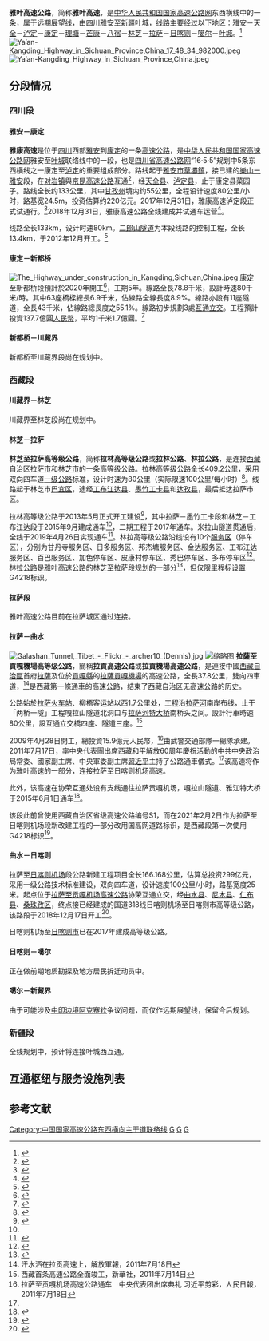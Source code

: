 {{中国高速公路信息框
| 编号 = G4218
| 名称 = 雅安－叶城高速公路
| 路線簡稱 = 雅叶
| 最近通車日期 = 2018年12月31日 
| 起點 = [[四川省|四川省]][[雅安市|雅安市]]
| 終點 = [[新疆维吾尔自治区|新疆]][[叶城县|叶城县]]
}}
'''雅叶高速公路'''，简称'''雅叶高速'''，是[[中华人民共和国国家高速公路网|中华人民共和国国家高速公路网]]东西横线中的一条，属于远期展望线，由[[四川省|四川]][[雅安市|雅安]]至[[新疆维吾尔自治区|新疆]][[叶城县|叶城]]，线路主要经过以下地区：[[雅安市|雅安]]－[[天全县|天全]]－[[泸定县|泸定]]－[[康定市|康定]]－[[理塘|理塘]]－[[芒康|芒康]]－[[八宿|八宿]]－[[林芝|林芝]]－[[拉萨市|拉萨]]－[[日喀则市|日喀则]]－[[噶尔县|噶尔]]－[[叶城县|叶城]]。<ref>{{Cite web|title=国家发布今后17年公路规划 新疆境内将新增9条国道5条高速|url=http://news.dichan.sina.com.cn/2013/07/23/804732.html|date=2013年7月23日|publisher=新浪网|archiveurl=https://web.archive.org/web/20200314114840/http://news.dichan.sina.com.cn/2013/07/23/804732.html|archivedate=2020年3月14日|dead-url=no}}</ref>
[[File:Ya’an-Kangding_Highway_in_Sichuan_Province,China_17_48_34_982000.jpeg|thumb]]
[[File:Ya’an-Kangding_Highway_in_Sichuan_Province,China.jpeg|thumb]]
== 分段情况 ==
=== 四川段 ===
==== 雅安－康定 ====
'''雅康高速'''是位于[[四川省|四川]]西部[[雅安市|雅安]]到[[康定市|康定]]的一条[[高速公路|高速公路]]，是[[中华人民共和国国家高速公路网|中华人民共和国国家高速公路网]]雅安至[[叶城县|叶城]]联络线中的一段，也是[[四川高速公路|四川省高速公路网]]“16·5·5”规划中5条东西横线之一康定至[[泸定县|泸定]]的重要组成部分。路线起于[[雅安市|雅安市]][[草坝镇_(雅安市)|草壩鎮]]，接已建的{{China Expwy Name|G93}}[[乐山市|樂山]]ー[[雅安市|雅安]]段，在[[对岩镇|对岩镇]]與[[京昆高速公路|京昆高速公路]]互通<ref>{{Cite web|title=四川藏区首条高速来了！成都2.5小时到泸定 雅康高速雅安至泸定段31日试通车运行|url=https://sichuan.scol.com.cn/ggxw/201712/56053613.html|accessdate=2018-10-03|date=2017-12-28|publisher=四川在線|archiveurl=https://web.archive.org/web/20200314114846/https://sichuan.scol.com.cn/ggxw/201712/56053613.html|archivedate=2020-03-14|dead-url=no}}</ref>，经[[天全县|天全县]]、[[泸定县|泸定县]]，止于康定县菜园子。路线全长约133公里，其中[[甘孜藏族自治州|甘孜州]]境内约55公里，全程设计速度80公里/小时，路基宽24.5m，投资估算约220亿元。2017年12月31日，雅康高速泸定段正式试通行。<ref>{{Cite web|title=雅康高速泸定段试通车 目前仅允许蓝牌照和小型新能源车通行|url=http://sc.sina.com.cn/news/m/2018-01-01/detail-ifyqcwaq6495688.shtml|accessdate=2018-06-09|date=2018-01-01|publisher=成都商报|archiveurl=https://web.archive.org/web/20180101021659/http://sc.sina.com.cn/news/m/2018-01-01/detail-ifyqcwaq6495688.shtml|archivedate=2018-01-01|dead-url=no}}</ref>2018年12月31日，雅康高速公路全线建成并试通车运营<ref>{{Cite web|title=川藏“新干线”雅康高速公路全线建成并试通车|url=http://www.xinhuanet.com/fortune/2018-12/31/c_1123931063.htm|access-date=2019-02-10|archiveurl=https://web.archive.org/web/20190104173307/http://www.xinhuanet.com/fortune/2018-12/31/c_1123931063.htm|archivedate=2019-01-04|dead-url=no}}</ref>。

线路全长133km，设计时速80km。[[二郎山隧道_(雅康高速)|二郎山隧道]]为本段线路的控制工程，全长13.4km，于2012年12月开工。<ref>{{Cite web|title=雅康高速 总投资235.9亿元 2017年建成|url=http://news.beiww.com/2013/0916/article_126843.html|date=2013年9月16日|publisher=北纬网|archiveurl=https://web.archive.org/web/20180612143652/http://news.beiww.com/2013/0916/article_126843.html|archivedate=2018年6月12日|dead-url=yes}}</ref>

==== 康定－新都桥 ====
{{SC Future infrastructure}}
[[File:The_Highway_under_construction_in_Kangding,Sichuan,China.jpeg|thumb]]
康定至新都桥段預計於2020年開工<ref>{{Cite web|title=康定到新都桥要修高速了 力争明年动工|url=http://city.newssc.org/system/20190920/002760969.htm|accessdate=2020-02-21|work=city.newssc.org|archiveurl=https://web.archive.org/web/20200221055259/http://city.newssc.org/system/20190920/002760969.htm|archivedate=2020-02-21|dead-url=no}}</ref>，工期5年。線路全長78.8千米，設計時速80千米/時。其中63座橋樑總長6.9千米，佔線路全線長度8.9%。線路亦設有11座隧道，全長43千米，佔線路總長度之55.1%。線路初步規劃3處[[交流道|互通立交]]。工程預計投資137.7億圓[[人民币|人民幣]]，平均1千米1.7億圓。<ref>{{Cite web|title=康定至新都桥高速正式招标 今年底可能开工_天府要闻|url=https://sichuan.scol.com.cn/dwzw/201807/56375013.html|accessdate=2018-10-18|work=sichuan.scol.com.cn|publisher=四川在线|archiveurl=https://web.archive.org/web/20200314114912/https://sichuan.scol.com.cn/dwzw/201807/56375013.html|archivedate=2020-03-14|dead-url=no}}</ref>
==== 新都桥－川藏界 ====
新都桥至川藏界段尚在规划中。

=== 西藏段 ===
==== 川藏界－林芝 ====
川藏界至林芝段尚在规划中。

==== 林芝－拉萨 ====
{{main|林拉公路}}
'''林芝至拉萨高等级公路'''，简称'''拉林高等级公路'''或'''拉林公路'''、'''林拉公路'''，是连接[[西藏自治区|西藏自治区]][[拉萨市|拉萨市]]和[[林芝市|林芝市]]的一条高等级公路。拉林高等级公路全长409.2公里，采用双向四车道[[一级公路|一级公路]]标准，设计时速为80公里（实际限速100公里/每小时）<ref name="通车">{{cite news|title=拉林高等级公路建成段即将通车 高德地图道路数据已上线|url=http://www.xzxw.com/xw/201509/t20150915_811340.html|publisher=西藏在线|date=2015-09-15|accessdate=2016-04-12|archiveurl=https://web.archive.org/web/20170114213726/http://www.xzxw.com/xw/201509/t20150915_811340.html|archivedate=2017-01-14|dead-url=yes}}</ref>。线路起于林芝市[[巴宜区|巴宜区]]，途经[[工布江达县|工布江达县]]、[[墨竹工卡县|墨竹工卡县]]和[[达孜县|达孜县]]，最后抵达拉萨市区。

拉林高等级公路于2013年5月正式开工建设<ref>{{cite news|title=西藏：拉萨至林芝高等级公路建设项目正式开工|url=http://news.hexun.com/2013-05-24/154470395.html|publisher=和讯网|date=2013-05-24|accessdate=2016-04-12|archivedate=2020-03-14|archiveurl=https://web.archive.org/web/20200314121334/http://news.hexun.com/2013-05-24/154470395.html|dead-url=no}}</ref>，其中拉萨－墨竹工卡段和林芝－工布江达段于2015年9月建成通车<ref name="通车" />，二期工程于2017年通车。米拉山隧道贯通后，全线于2019年4月26日实现通车<ref>{{cite news|title=米拉山隧道建成通车，拉林高等级公路实现全线通车 |url=http://www.tibet.cn/cn/news/yc/201904/t20190426_6565149.html|publisher=中国西藏网|date=2019-04-26|accessdate=2020-02-26|archivedate=2020-02-26|archiveurl=https://web.archive.org/web/20200226073923/http://www.tibet.cn/cn/news/yc/201904/t20190426_6565149.html|dead-url=no}}</ref>。林拉高等级公路沿线设有10个[[公路服務區|服务区]]（停车区），分别为甘丹寺服务区、日多服务区、邦杰塘服务区、金达服务区、工布江达服务区、百巴服务区、加色停车区、皮康村停车区、秀巴停车区、多布停车区<ref>{{cite news|title=西藏拉林高等级公路服务区全部投用|url=http://xz.people.com.cn/GB/n2/2019/0417/c138901-32852150.html|publisher=人民网|date=2019-04-17|accessdate=2020-02-26|archivedate=2020-03-14|archiveurl=https://web.archive.org/web/20200314121348/http://xz.people.com.cn/GB/n2/2019/0417/c138901-32852150.html|dead-url=no}}</ref>。林拉公路是雅叶高速公路的林芝至拉萨段规划的一部分<ref>{{Cite web|title=米拉山隧道建成通车|url=http://zizhan.mot.gov.cn/st/xizang/jiaotongxinwen/201904/t20190426_3192561.html|accessdate=2020-02-26|date=2019-04-26|work=西藏自治区交通运输厅|archiveurl=https://web.archive.org/web/20200314114921/http://zizhan.mot.gov.cn/st/xizang/jiaotongxinwen/201904/t20190426_3192561.html|archivedate=2020-03-14|dead-url=no}}</ref>，但仅限里程标设置G4218标识。

==== 拉萨段 ====
雅叶高速公路目前在拉萨城区通过{{中国国道名|318}}连接。

==== 拉萨－曲水 ====
[[File:Galashan_Tunnel,_Tibet_-_Flickr_-_archer10_(Dennis).jpg|thumb]]
[[File:Yarlung_Zangbo_River_Bridge.jpg|缩略图]]
'''拉薩至貢嘎機場高等级公路'''，簡稱'''拉貢高速公路'''或'''拉貢機場高速公路'''，是連接中國[[西藏自治區|西藏自治區]]首府[[拉薩|拉薩]]及位於[[貢嘎縣|貢嘎縣]]的[[拉薩貢嘎機場|拉薩貢嘎機場]]的高速公路，全長37.8公里，雙向四車道，<ref name="work">汗水洒在拉贡高速上，解放軍報，2011年7月18日</ref>是西藏第一條通車的高速公路，结束了西藏自治区无高速公路的历史。

公路始於[[拉萨火车站|拉萨火车站]]、柳梧客运站以西1.7公里处，工程沿[[拉萨河|拉萨河]]南岸布线，止于「两桥一隧」工程嘎拉山隧道北洞口与[[拉萨河特大桥|拉萨河特大桥]]南桥头之间。設計行車時速80公里，設互通立交橋四座、隧道三座。<ref name="fac">西藏首条高速公路全面竣工，新華社，2011年7月14日</ref>

2009年4月28日開工，總投資15.9億元人民幣，<ref name="open">拉萨至贡嘎机场高速公路通车　中央代表团出席典礼 习近平剪彩，人民日報，2011年7月18日</ref>由武警交通部隊一總隊承建。2011年7月17日，率中央代表團出席西藏和平解放60周年慶祝活動的中共中央政治局常委、國家副主席、中央軍委副主席[[習近平|習近平]]主持了公路通車儀式。<ref name="open" />该高速将作为雅叶高速的一部分，连接拉萨至日喀则机场高速。

此外，该高速在协荣互通处设有支线通往拉萨贡嘎机场，嘎拉山隧道、雅江特大桥于2015年6月1日通车<ref>{{Cite web|title=西藏嘎拉山隧道和雅江特大桥全线贯通|url=http://finance.china.com.cn/roll/20150601/3151816.shtml|accessdate=2020-04-07|work=finance.china.com.cn|archiveurl=https://web.archive.org/web/20200407081940/http://finance.china.com.cn/roll/20150601/3151816.shtml|archivedate=2020-04-07|dead-url=no}}</ref>。

该段此前曾使用西藏自治区省级高速公路编号S1，而在2021年2月2日作为拉萨至日喀则机场段新改建工程的一部分改用国高网道路标识，是西藏段第一次使用G4218标识<ref>{{Cite web|title=G4218雅叶高速拉萨段通车试运行|url=http://www.xizang.gov.cn/xwzx_406/shfz/202102/t20210202_190550.html|accessdate=2021-04-15|date=2021-02-02|work=西藏自治区人民政府|archiveurl=https://web.archive.org/web/20210415170722/http://www.xizang.gov.cn/xwzx_406/shfz/202102/t20210202_190550.html|archivedate=2021-04-15|dead-url=no}}</ref>。

==== 曲水－日喀则 ====
拉萨至[[日喀則和平機場|日喀则机场]]段公路新建工程项目全长166.168公里，估算总投资299亿元，采用一级公路技术标准建设，双向四车道，设计速度100公里/小时，路基宽度25米。起点位于[[拉萨至贡嘎机场高速公路|拉萨至贡嘎机场高速公路]]协荣互通立交，经[[曲水县|曲水县]]、[[尼木县|尼木县]]、[[仁布县|仁布县]]、[[桑珠孜区|桑珠孜区]]，终点接已经建成的国道318线日喀则机场至日喀则市高等级公路，该路段于2018年12月17日开工<ref>{{Cite web|title=G4218拉萨至日喀则机场段公路新建工程（控制性工程）开工|url=http://jtt.xizang.gov.cn/xwzx/xwdt/201812/t20181217_71844.html|accessdate=2020-02-26|work=西藏自治区交通运输厅|archiveurl=https://web.archive.org/web/20200226032945/http://jtt.xizang.gov.cn/xwzx/xwdt/201812/t20181217_71844.html|archivedate=2020-02-26|dead-url=no}}</ref>。

日喀则机场至[[日喀则市|日喀则市]]已在2017年建成高等级公路。

==== 日喀则－噶尔 ====
正在做前期地质勘探及地方居民拆迁动员中。

==== 噶尔－新藏界 ====
由于可能涉及[[中印边境|中印边境]][[阿克赛钦|阿克赛钦]]争议问题，而仅作远期展望线，保留今后规划。

=== 新疆段 ===
全线规划中，预计将连接{{China Expwy Name|G3012}}叶城西互通。
== 互通枢纽与服务设施列表 ==
{{Start expwy exit box|place=1}}
{{Expwy exit group|雅安 - 新都桥段|place=1}}
{{Expwy exit item|type=H|name=草坝|place=[[雅安市|雅安市]]<br/>[[雨城区|雨城区]]|place rows=5|highway connection={{China Expwy Name|G93}}}}
{{Expwy exit item|type=S|name=雅安草坝}}
{{Expwy exit item|type=E|name=大兴|road connection=龙溪东路}}
{{Expwy exit item|type=E|name=坪石|road connection=雅赵路}}
{{Expwy exit item|type=H|name=对岩|highway connection={{China Expwy Name|G5}}}}
{{Expwy exit item|type=E|name=多功|place=[[雅安市|雅安市]]<br/>[[天全县|天全县]]|place rows=6|road connection={{中国国道名|318}}<br/>{{中国国道名|351}}}}
{{Expwy exit item|type=E|name=始阳|road connection={{中国国道名|318}}}}
{{Expwy exit item|type=E|name=天全}}
{{Expwy exit item|type=S|name=天全}}
{{Expwy exit item|type=E|name=喇叭河|road connection={{中国国道名|318}}}}
{{Expwy exit item|type=E|name=新沟|road connection={{中国国道名|318}}}}
{{Expwy exit item|type=ES|place=[[甘孜藏族自治州|甘孜藏族自治州]]<br/>[[泸定县|泸定县]]|place rows=1|name=泸定|comment=往叶城（康定）方向需强制驶入泸定服务区}}
{{Expwy exit item|type=E|name=康定|place=[[甘孜藏族自治州|甘孜藏族自治州]]<br/>[[康定市|康定市]]|place rows=2|road connection={{中国国道名|318}}}}
{{Expwy exit item|type=E|name=榆林|state=U|road connection={{中国国道名|318}}}}
{{Expwy exit group|林芝 - 拉萨段（林拉高等级公路）|place=1}}
{{Expwy exit item|type=M|name=尼洋大道|place=[[林芝市|林芝市]]<br/>[[巴宜区|巴宜区]]|place rows=7|road connection=[[林芝机场高速公路|林芝机场高速]]<br/>{{中国国道名|318}}<br/>尼洋大道}}
{{Expwy exit item|type=E|name=林芝|road connection=南粤大道}}
{{Expwy exit item|type=E|name=八一西|road connection={{中国国道名|318}}}}
{{Expwy exit item|type=P|name=多布}}
{{Expwy exit item|type=E|name=更章|road connection={{中国国道名|318}}}}
{{Expwy exit item|type=S|name=百巴}}
{{Expwy exit item|type=E|name=百巴}}
{{Expwy exit item|type=P|name=秀巴|place=[[林芝市|林芝市]]<br/>[[工布江达县|工布江达县]]|place rows=11}}
{{Expwy exit item|type=E|name=秀巴|road connection={{中国国道名|318}}<br/>民族路}}
{{Expwy exit item|type=S|name=工布江达}}
{{Expwy exit item|type=E|name=工布江达|road connection={{中国国道名|318}}}}
{{Expwy exit item|type=S|name=皮康村}}
{{Expwy exit item|type=E|name=太昭|road connection={{中国国道名|318}}}}
{{Expwy exit item|type=S|name=金达}}
{{Expwy exit item|type=E|name=加兴|road connection={{中国国道名|318}}}}
{{Expwy exit item|type=S|name=加色}}
{{Expwy exit item|type=E|name=松多|road connection={{中国国道名|318}}}}
{{Expwy exit item|type=S|name=邦杰塘}}
{{Expwy exit item|type=S|name=日多|place=[[拉萨市|拉萨市]]<br/>[[墨竹工卡县|墨竹工卡县]]|place rows=2}}
{{Expwy exit item|type=E|name=墨竹工卡|road connection={{中国国道名|318}}}}
{{Expwy exit item|type=ES|name=甘丹寺|place=[[拉萨市|拉萨市]]<br/>[[达孜区|达孜区]]|place rows=4|road connection={{中国国道名|318}}}}
{{Expwy exit item|type=H|name=|state=U|highway connection=}}
{{Expwy exit item|type=E|name=|state=U|road connection={{中国国道名|318}}}}
{{Expwy exit item|type=M|name=G318|road connection={{中国国道名|318}}}}
{{Expwy exit group|拉萨 - 曲水段（拉贡高速）|place=1}}
{{Expwy exit item|type=M|index=1|name=世纪大道|place=[[拉萨市|拉萨市]]<br/>[[堆龙德庆区|堆龙德庆区]]|place rows=3|dist start=0|road connection=世纪大道}}
{{Expwy exit item|type=E|index=2|name=桑达村|alias=乃琼|dist start=9}}
{{Expwy exit item|type=E|index=3|name=达东|alias=白堆|dist start=12}}
{{Expwy exit item|type=E|index=4|name=才纳乡|place=[[拉萨市|拉萨市]]<br/>[[曲水县|曲水县]]|place rows=3|alias=雄色寺|dist start=25|road connection=津贝路}}
{{Expwy exit item|type=S|name=津贝|comment=服务区位于才纳乡出口两侧}}
{{Expwy exit item|type=EH|index=5|name=协荣|dist start=38|road connection={{中国国道名|318}}<br/>贡嘎机场支线}}
{{Expwy exit group|贡嘎机场支线|place=1}}
{{Expwy exit item|type=H|name=陇巴|place=[[山南市|山南市]]<br/>[[贡嘎县|贡嘎县]]|place rows=2|highway connection={{China Expwy Name|G4219}}}}
{{Expwy exit item|type=M|name=贡嘎机场|road connection={{中国国道名|349}}}}
{{End expwy exit box|place=1}}

== 参考文献 ==
{{reflist}}

{{Navboxes
| title =中国高速公路
|titlestyle =background: #008000; color:white;
| list1  =
{{中国国家高速公路网}}
{{四川省高速公路}}
{{西藏自治区高速公路}}
{{新疆维吾尔自治区高速公路}}
}}

[[Category:中国国家高速公路东西横向主干道联络线|Category:中国国家高速公路东西横向主干道联络线]]
[[Category:四川省高速公路|G]]
[[Category:西藏自治区高速公路|G]]
[[Category:新疆维吾尔自治区高速公路|G]]